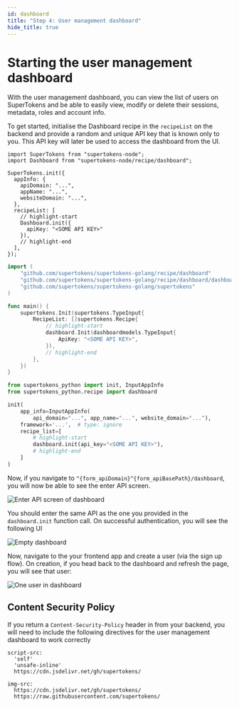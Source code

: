 ```yaml
---
id: dashboard
title: "Step 4: User management dashboard"
hide_title: true
---
```


<!-- COPY DOCS -->
<!-- ./thirdpartyemailpassword/pre-built-ui/setup/dashboard.mdx -->


# Starting the user management dashboard

<AppInfoForm askForAPIDomain>

With the user management dashboard, you can view the list of users on SuperTokens and be able to easily view, modify or delete their sessions, metadata, roles and account info.

To get started, initialise the Dashboard recipe in the `recipeList` on the backend and provide a random and unique API key that is known only to you. This API key will later be used to access the dashboard from the UI.

<BackendSDKTabs>
<TabItem value="nodejs">

```tsx
import SuperTokens from "supertokens-node";
import Dashboard from "supertokens-node/recipe/dashboard";

SuperTokens.init({
  appInfo: {
    apiDomain: "...",
    appName: "...",
    websiteDomain: "...",
  },
  recipeList: [
    // highlight-start
    Dashboard.init({
      apiKey: "<SOME API KEY>"
    }),
    // highlight-end
  ],
});
```

</TabItem>
<TabItem value="go">

```go
import (
	"github.com/supertokens/supertokens-golang/recipe/dashboard"
	"github.com/supertokens/supertokens-golang/recipe/dashboard/dashboardmodels"
	"github.com/supertokens/supertokens-golang/supertokens"
)

func main() {
	supertokens.Init(supertokens.TypeInput{
		RecipeList: []supertokens.Recipe{
			// highlight-start
			dashboard.Init(dashboardmodels.TypeInput{
				ApiKey: "<SOME API KEY>",
			}),
			// highlight-end
		},
	})
}
```

</TabItem>
<TabItem value="python">

```python
from supertokens_python import init, InputAppInfo
from supertokens_python.recipe import dashboard

init(
    app_info=InputAppInfo(
        api_domain="...", app_name="...", website_domain="..."),
    framework='...',  # type: ignore
    recipe_list=[
        # highlight-start
        dashboard.init(api_key="<SOME API KEY>"),
        # highlight-end
    ]
)
```

</TabItem>
</BackendSDKTabs>

Now, if you navigate to `^{form_apiDomain}^{form_apiBasePath}/dashboard`, you will now be able to see the enter API screen.

<img src="/img/dashboard/api-key.png" alt="Enter API screen of dashboard" />

You should enter the same API as the one you provided in the `dashboard.init` function call. On successful authentication, you will see the following UI

<img src="/img/dashboard/no-users.png" alt="Empty dashboard" />

Now, navigate to the your frontend app and create a user (via the sign up flow). On creation, if you head back to the dashboard and refresh the page, you will see that user:

<img src="/img/dashboard/one-user.png" alt="One user in dashboard" />

</AppInfoForm>

## Content Security Policy

If you return a `Content-Security-Policy` header in from your backend, you will need to include the following directives for the user management dashboard to work correctly

```text
script-src:
  'self' 
  'unsafe-inline' 
  https://cdn.jsdelivr.net/gh/supertokens/

img-src:
  https://cdn.jsdelivr.net/gh/supertokens/ 
  https://raw.githubusercontent.com/supertokens/
```
